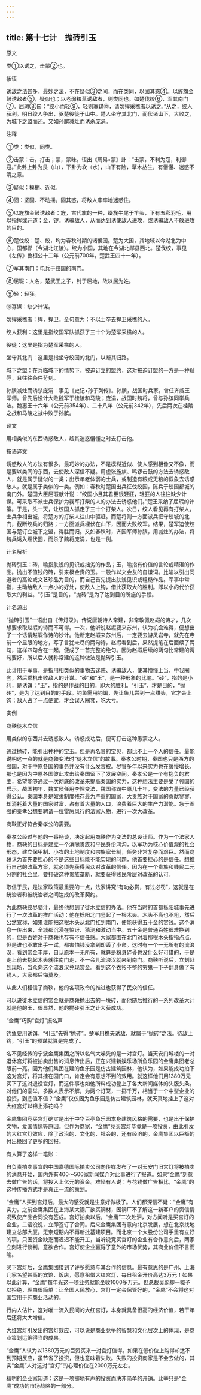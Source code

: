```yaml
---
---
---
```

title: 第十七计　抛砖引玉
---




原文

类①以诱之，击蒙②也。

按语

诱敌之法甚多，最妙之法，不在疑似③之间，而在类同，以固其惑④。以旌旗金鼓诱敌者⑤，疑似也；以老弱粮草诱敌者，则类同也。如楚伐绞⑥，军其南门⑦。屈瑕⑧曰：“绞小而轻⑨，轻则寡谋⑩，请勿捍采樵者以诱之。”从之，绞人获利。明日绞人争出，驱楚役徙于山中。楚人坐守其北门，而伏诸山下，大败之，为城下之盟而还。又如孙膑减灶而诱杀庞涓。

注释

①类：类似，同类。

②击蒙：击，打击；蒙，蒙昧。语出《周易•蒙》卦：“击蒙，不利为寇，利御寇。”此卦上卦为艮（山），下卦为坎（水），山下有险，草木丛生，有懵懂、迷惑不清之意。

③疑似：模糊、近似。

④固：坚固、不动摇。固其惑，将敌人牢牢地迷惑住。

⑤以旌旗金鼓诱敌者：旌，古代旗的一种，缀旄牛尾于竿头，下有五彩羽毛，用以指挥或开道；金，锣。诱骗敌人，从而达到诱使敌人进攻，或诱骗敌人不敢进攻的目的。

⑥楚伐绞：楚、绞，均为春秋时期的诸侯国。楚为大国，其地域以今湖北为中心，国都郢（今湖北江陵）。绞为小国，其地在今湖北郧县西北。楚伐绞，事见《左传》鲁桓公十二年（公元前700年，楚武王四十一年）。

⑦军其南门：屯兵于绞国的南门。

⑧屈瑕：人名，楚武王之子，封于屈地，故以屈为姓。

⑨轻：轻狂。

⑩寡谋：缺少计谋。

勿捍采樵者：捍，捍卫。全句意为：不以士卒去捍卫采樵的人。

绞人获利：这里是指绞国军队抓获了三十个为楚军采樵的人。

役徙：这里是指为楚军采樵的人。

坐守其北门：这里是指坐守绞国的北门，以断其归路。

城下之盟：在兵临城下的情势下，被迫订立的盟约，这对被迫订盟的一方是一种耻辱，且往往条件苛刻。

孙膑减灶而诱杀庞涓：事见《史记•孙子列传》。孙膑，战国时兵家，曾任齐威王军师。曾先后设计大败魏军于桂陵和马陵；庞涓，战国时魏将，曾与孙膑同学兵法。魏惠王十六年（公元前354年）、二十八年（公元前342年），先后两次在桂陵之战和马陵之战中败于孙膑。

译文

用相类似的东西诱惑敌人，趁其迷惑懵懂之时去打击他。

按语译文

诱惑敌人的方法有很多，最巧妙的办法，不是模糊近似、使人感到相像又不像，而是要以类同的东西，去使敌人深信不疑。用虚张旌旗、鸣锣击鼓的方法去诱惑敌人，就是属于疑似的一类；出示年老体弱的士兵，或制造有粮或无粮的假象去诱惑敌人，就是属于类似的一类。例如：春秋时楚国出兵征伐绞国，陈兵于绞国都城的南门外。楚国大臣屈瑕献计说：“绞国小且其君臣很轻狂，轻狂的人往往缺少计谋。可采取不派士兵保护为我军打柴的人的办法去诱惑他们。”楚王采纳了屈瑕的计策。于是，头一天，让绞国人抓走了三十个打柴人。次日，绞人看见再有打柴人，士兵争相出城，将楚方的打柴人往山中驱赶。而楚将则一方面派兵把守绞城的北门，截断绞兵的归路；一方面派兵埋伏在山下，因而大败绞军。结果，楚军迫使绞国与楚订立城下之盟，得胜而归。又如春秋时，齐国军师孙膑，用减灶的办法，将魏兵诱入埋伏圈，而杀了魏将庞涓，也是一例。

计名解析

抛砖引玉：砖，喻指肤浅的见识或拙劣的作品；玉，喻指有价值的言论或精湛的作品。抛出不值钱的砖，引来极金贵的玉。一般作以文会友的自谦词。比喻以引出同道者的高论或文艺珍品为目的，而自己首先提出肤浅见识或粗糙作品。军事中常指，主动给敌人一点小的好处，使敌人上钩，借此获取大的胜利。即以小的代价获取大的利益。“引玉”是目的，“抛砖”是为了达到目的所施的手段。

计名源出

“抛砖引玉”一语出自《传灯录》。传说唐朝诗人常建，非常敬佩赵嘏的诗才，几次想要求取赵嘏的诗而不可得。一次，他听说赵嘏要来苏州，认为机会难得，便想出了一个诱请赵嘏作诗的妙计。他断定赵嘏来苏州后，一定要去游灵岩寺，就先在寺前一个显眼的地方，写了言犹未尽的两句诗，赵嘏看到后，果然提笔在后面续了两句，这样四句合在一起，便成了一首完整的绝句。因为赵嘏后续的两句比常建的两句要好，所以后人就称常建的这种做法是抛砖引玉。

此计用于军事，是指用相类似的事物去迷惑、诱骗敌人，使其懵懂上当，中我圈套，然后乘机击败敌人的计谋。“砖”和“玉”，是一种形象的比喻。“砖”，指的是小利，是诱饵；“玉”，指的是作战的目的，即大的胜利。“引玉”，才是目的，“抛砖”，是为了达到目的的手段。钓鱼需用钓饵，先让鱼儿尝到一点甜头，它才会上钩；敌人占了一点便宜，才会误入圈套，吃大亏。

实例

商鞅徙木立信

用类似的东西并去诱惑敌人。诱惑成功后，便可打击这种愚蒙之人。

通过抛砖，能引出种种的宝玉。但是再名贵的宝贝，都比不上一个人的信任。最能说明这一点的就是商鞅变法时“徙木立信”的故事。秦孝公时期，秦国也只是西方的强国，对于中原各国的事务并没有什么发言权。尽管多年以来实力也在缓慢增长，那也是因为中原各国彼此攻击给秦国留下了发展空间。秦孝公是一个有抱负的君主，希望能够通过一次彻底的改革来提高秦国的实力，这种想法主要是受了邻国的启示。战国初年，魏文侯任用李悝变法，魏国称霸中原几十年，变法的力量已经获得公认。秦国本身是奴隶制度残存最为严重的国家，大贵族对于国家的贡献寥寥，却消耗着大量的国家财富，占有着大量的人口，浪费着巨大的生产力潜能。急于图强的秦孝公想要聘请一位雷厉风行的法家人物，进行一次大改革。

商鞅正好符合秦孝公的需要。

秦孝公经过与他的一番畅谈，决定起用商鞅作为变法的总设计师。作为一个法家人物，商鞅的目标是建立一个消除贵族和平民身份鸿沟，以军功为核心价值观的社会形态，建立保甲制、小农的土地制度和宗族家长制，任务非常复杂而艰巨。然而商鞅认为首先要担心的不是这些目标能不能实现的问题，他首要担心的是信任。想推行自己的改革方案，就必须先获得民众对改革的信任。因为在一个贵族和贱民二元分割的社会里，要打破这种贵族垄断，就要获得贱民阶层对改革的认可。

取信于民，是法家政策最重要的一点，法家讲究“有功必赏，有过必罚”，这就是在统治者和被统治者之间达成的改革契约。

为此商鞅绞尽脑汁，最终他想到了徙木立信的办法。他在当时的首都栎阳城事先进行了一次改革的推广活动：他在栎阳北门竖起了一根木头。木头不高也不粗，然后公然宣称，如果谁能把这根木头从北门扛到南门，便能获得五十金的赏钱。这个消息一传出来，全城都沉浸在惊讶、猜测和激动当中。五十金是普通百姓很难挣到的，但是百姓对于商鞅也存有不信任感。大家都围在北门对着那根木头指指点点，但是谁也不敢出手一试，都害怕钱没拿到却丢了小命。这时有一个一无所有的流浪汉，看到赏金丰厚，自认原本一无所有，就算是粉身碎骨也没什么好可惜的，于是走上前去抱起木头就往南门走，不一会儿流浪汉就来到南门。商鞅听说后，立刻赶到现场，当众向这个流浪汉兑现赏金。看到这个衣衫不整的穷鬼一下子翻身做了有钱人，大家都后悔莫及。

从此人们相信了商鞅，他的各项政令的推进也获得了民众的信任。

可以说徙木立信的赏金就是商鞅抛出去的一块砖，而他随后推行的一系列改革大计就是他的玉，很显然，他的抛砖引玉之计大获成功。

“金鹰”巧购“宫灯”振名声

钓鱼要用诱饵，“引玉”先得“抛砖”。楚军用樵夫诱敌，就属于“抛砖”之法。待敌上钩，“引玉”的预谋就算是完成了。

名不见经传的宁波金鹰集团之所以名气大噪凭的是一对宫灯。当天安门城楼的一对退休宫灯将被拍卖出售的消息传出后，正在兴建新娱乐场所鱼乐园的金鹰集团老总眼前一亮。因为他们集团在建的鱼乐园是仿古建筑园林，他认为，如果能成功拍下这对宫灯，将其挂在园门口，肯定会有意想不到的效用。就这样他们用1380万元买下了这对退役宫灯，而这件事也如他所料成功登上了各大新闻媒体的头版头条。对他们的豪举，多数人表示不解，为两个灯笼，一掷千万，相当于一个中型企业的投资，到底值不值？“金鹰”仅仅因为鱼乐园是仿古建筑园林，就天真地挂上了这对大红宫灯以锦上添花吗？

金鹰集团竞买宫灯确实是出于中华百亭鱼乐园本身建筑风格的需要，也是出于保护文物，爱国情愫等原因。但作为商家，“金鹰”竞买宫灯毕竟是一项投资，由此引发的大红宫灯效应，除了政治的、文化的、社会的，还有经济的。金鹰集团以巨额的付出换回了更多的回报。

有人算了这样一笔账：

自负责拍卖事宜的中国嘉德国际拍卖公司向传媒发布了一对天安门旧宫灯将被拍卖的消息开始，国内外有400～500家新闻媒介对此事进行了报道。如果“金鹰”刻意去做广告的话，将投入上亿元的资金。难怪有人说：与花钱做广告相比，“金鹰”的这种传播方式才是真正一流的策划。

“金鹰”人买到宫灯后，最大的感受就是生意好做极了。人们都深信不疑：“金鹰”有实力。之前金鹰集团在上海某大钢厂欲买钢材，因钢厂不了解这一新客户的资信情况致使产品合同没有签成。宫灯拍卖以后，“金鹰”二次赴沪，对方闻听是买宫灯的企业，二话没说，立即签订了合同。后来金鹰集团有意向北京发展，想在北京找地建立总部大厦。无奈短期内不再新批基建项目。而北京一个大股份公司手里有立好的项，只因资金缺乏而迟迟不能开工，当听说竞买宫灯的企业有合作意向后，两家立刻进行谈判，意欲合作。宫灯使企业赢得了意外的市场优势，其商业价值不言而喻。

买下宫灯后，金鹰集团接到了许多愿意与其合作的信息。最有意思的是广州、上海几家名望甚高的宾馆、饭店，愿意租借大红宫灯，每日租金开价高达3万元！如果以此计算，“金鹰”每年光这一项业务就能坐收1000多万元。但总裁吴彪却一概予以拒绝，理由很简单：让全国人民放心，宫灯一定会保管好的，“金鹰”不会将这对国宝用于纯商业活动的。

行内人估计，这对唯一流入民间的大红宫灯，本身就具备很高的经济价值，若干年后还将大大增值。

大红宫灯引发出的宫灯效应，可以说是商业竞争的智慧和文化层次上的体现，是商业策划运筹得当的成果。

“金鹰”人认为以1380万元的巨资买来一对宫灯值得。如果在低价位上购得却达不到预期反应，虽节省了投资，但也意味着失败。失败的投资商家是不会去做的，其实“金鹰”人对这对“宫灯”的心理价位在2000万元左右。

精明的企业家知道：这是一项掷地有声的投资而决非简单的开销。此举只是“金鹰”成功的市场战略的一部分。